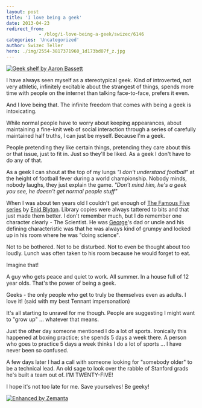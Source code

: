 ```yaml
---
layout: post
title: 'I love being a geek'
date: 2013-04-23
redirect_from: 
            - /blog/i-love-being-a-geek/swizec/6146
categories: 'Uncategorized'
author: Swizec Teller
hero: ./img/2554-3817371960_1d173bd07f_z.jpg
---
```

[![Geek shelf by Aaron Bassett](./img/2554-3817371960_1d173bd07f_z.jpg "Geek shelf by Aaron Bassett")](http://www.flickr.com/photos/aaronbassett/3817371960/)



I have always seen myself as a stereotypical geek. Kind of introverted, not very athletic, infinitely excitable about the strangest of things, spends more time with people on the internet than talking face-to-face, prefers it even.



And I love being that. The infinite freedom that comes with being a geek is intoxicating.



While normal people have to worry about keeping appearances, about maintaining a fine-knit web of social interaction through a series of carefully maintained half truths, I can just be myself. Because I'm a geek.



People pretending they like certain things, pretending they care about this or that issue, just to fit in. Just so they'll be liked. As a geek I don't have to do any of that.



As a geek I can shout at the top of my lungs _"I don't understand football"_ at the height of football fever during a world championship. Nobody minds, nobody laughs, they just explain the game. _"Don't mind him, he's a geek you see, he doesn't get normal people stuff"_



When I was about ten years old I couldn't get enough of [The Famous Five series](http://www.amazon.com/Five-Treasure-Island-Famous/dp/0340796146%3FSubscriptionId%3D0G81C5DAZ03ZR9WH9X82%26tag%3Dageewitahat-20%26linkCode%3Dxm2%26camp%3D2025%26creative%3D165953%26creativeASIN%3D0340796146 "Five on a Treasure Island (Famous Five)") by [Enid Blyton](http://www.enidblytonsociety.co.uk "Enid Blyton"). Library copies were always tattered to bits and that just made them better. I don't remember much, but I do remember one character clearly - The Scientist. He was [George](http://en.wikipedia.org/wiki/George_Kirrin "George Kirrin")'s dad or uncle and his defining characteristic was that he was always kind of grumpy and locked up in his room where he was "doing science".



Not to be bothered. Not to be disturbed. Not to even be thought about too loudly. Lunch was often taken to his room because he would forget to eat.



Imagine that!



A guy who gets peace and quiet to work. All summer. In a house full of 12 year olds. That's the power of being a geek.



Geeks - the only people who get to truly be themselves even as adults. I love it! (said with my best Tennant impersonation)



It's all starting to unravel for me though. People are suggesting I might want to "grow up" ... whatever that means.



Just the other day someone mentioned I do a lot of sports. Ironically this happened at boxing practice; she spends 5 days a week there. A person who goes to practice 5 days a week thinks I do a lot of sports ... I have never been so confused.



A few days later I had a call with someone looking for "somebody older" to be a technical lead. An old sage to look over the rabble of Stanford grads he's built a team out of. I'M TWENTY-FIVE!



I hope it's not too late for me. Save yourselves! Be geeky!

[![Enhanced by Zemanta](http://img.zemanta.com/zemified_e.png?x-id=438c823e-3724-451f-9fb5-14ac805cded3)](http://www.zemanta.com/?px "Enhanced by Zemanta")